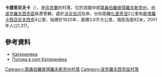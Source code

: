 {{coord|48|0|35|N|36|7|56|E|scale:30000_region:UA|display=title}}

'''卡捷里尼夫卡'''（{{lang-uk|Катеринівка}}），是[[烏克蘭|烏克蘭]]的村落，位於該國中部[[第聶伯羅彼得羅夫斯克州|第聶伯羅彼得羅夫斯克州]]，由[[波克羅夫西克區|波克羅夫西克區]]負責管轄，處於[[沃夫恰河|沃夫恰河]]左岸，分別距離[[扎里奇涅_(波克羅夫西克區)|扎里奇涅]]2公里和[[斯塔羅卡西亞尼夫西克|斯塔羅卡西亞尼夫西克]]4公里，始建於1820年，面積3.8平方公里，海拔高度82米，2001年人口1,317。

==參考資料==
* [http://gska2.rada.gov.ua/pls/z7502/A005?rdat1=29.01.2010&rf7571=6105 Катеринівка]{{dead link|date=2017年11月 |bot=InternetArchiveBot |fix-attempted=yes }}
* [http://weather.in.ua/ua/dnepropetrovskaja/10297 Погода в селі Катеринівка] {{Wayback|url=http://weather.in.ua/ua/dnepropetrovskaja/10297 |date=20160607092016 }}

{{DEFAULTSORT:Катеринівка}}
[[Category:第聶伯羅彼得羅夫斯克州村落|Category:第聶伯羅彼得羅夫斯克州村落]]
[[Category:波克羅夫西克區村落|Category:波克羅夫西克區村落]]


{{Dnipropetrovsk-geo-stub}}